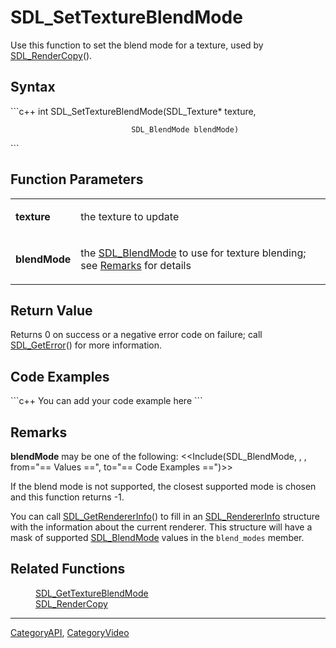 <!-- pragma section-numbers off -->
<!-- pragma disable-camelcase -->

= SDL_SetTextureBlendMode =
Use this function to set the blend mode for a texture, used by [[SDL_RenderCopy]]().


== Syntax ==
```c++
int SDL_SetTextureBlendMode(SDL_Texture*  texture,
                            SDL_BlendMode blendMode)
```

== Function Parameters ==
{|
|'''texture'''
|the texture to update
|-
|'''blendMode'''
|the [[SDL_BlendMode]] to use for texture blending; see [[#blendMode|Remarks]] for details
|}

== Return Value ==
Returns 0 on success or a negative error code on failure; call [[SDL_GetError]]() for more information.

== Code Examples ==
```c++
You can add your code example here
```

== Remarks ==
<span id="blendMode"></span> '''blendMode''' may be one of the following:
<<Include(SDL_BlendMode, , , from="== Values ==", to="== Code Examples ==")>>

If the blend mode is not supported, the closest supported mode is chosen and this function returns -1. 

You can call [[SDL_GetRendererInfo]]() to fill in an [[SDL_RendererInfo]] structure with the information about the current renderer. This structure will have a mask of supported [[SDL_BlendMode]] values in the <code>blend_modes</code> member.

== Related Functions ==
:[[SDL_GetTextureBlendMode]]
:[[SDL_RenderCopy]]

----
[[CategoryAPI]], [[CategoryVideo]]
